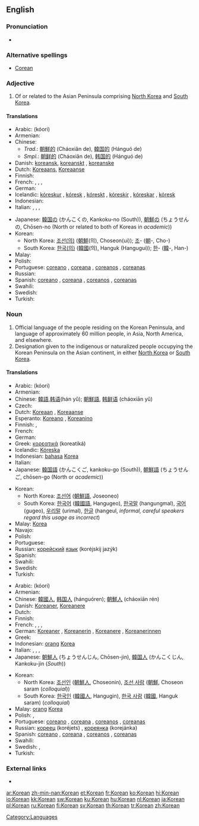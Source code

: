 {{interwiktionary|code=ko}}
{{also|korean|:Category:Korean language}}
==English==
{{wikipedia}}

===Pronunciation===
* {{audio|en-us-Korean.ogg|Audio (US)}}

===Alternative spellings===
* [[Corean]]

===Adjective===
{{en-adj|-}}

# Of or related to the Asian Peninsula comprising [[North Korea]] and [[South Korea]].

====Translations====
{{trans-top|relating to the Korean Peninsula}}
* Arabic: {{Arab|[[كوري]]}} (kóori) {{m}}
* Armenian: {{t|hy|կորեական|tr=koreakan|sc=Armn|xs=Armenian}}
* Chinese:
** ''Trad.'': [[朝鮮]][[的]] (Cháoxiǎn de), [[韓国]][[的]] (Hánguó de)
** ''Smpl.'': [[朝鲜]][[的]] (Cháoxiǎn de), [[韩国]][[的]] (Hánguó de)
* Danish: [[koreansk]], [[koreanskt]] {{n}}, [[koreanske]] {{p}}
* Dutch: [[Koreaans]], [[Koreaanse]]
* Finnish: {{t-|fi|korealainen}}
* French: {{t+|fr|coréen|m}}, {{t+|fr|coréenne|f}}, {{t+|fr|coréens|m|p}}, {{t+|fr|coréennes|f|p}}
* German: {{t+|de|koreanisch}}
* Icelandic: [[kóreskur]] {{m}}, [[kóresk]] {{f}}, [[kóreskt]] {{n}}, [[kóreskir]] {{m|p}}, [[kóreskar]] {{f|p}}, [[kóresk]] {{n|p}}
* Indonesian: {{t+|id|Korea|xs=Indonesian}}
* Italian: {{t+|it|coreano|m}}, {{t+|it|coreana|f}}, {{t+|it|coreani|m}}, {{t+|it|coreane|f|p}}
{{trans-mid}}
* Japanese: [[韓国]][[の]] (かんこくの, Kankoku-no (South)), [[朝鮮]][[の]] (ちょうせんの, Chōsen-no (North or related to both of Koreas in ''academic''))
* Korean:
** North Korea: [[조선]][[의|(의)]] ([[朝鮮]](의), Choseon(ui)); [[조]]- ([[朝]]-, Cho-)
** South Korea: [[한국]][[의|(의)]] ([[韓國]](의), Hanguk (Hangugui)); [[한]]- ([[韓]]-, Han-)
* Malay: {{t-|ms|Korea|xs=Malay}}
* Polish: {{t+|pl|koreański|m}}
* Portuguese: [[coreano]] {{m}}, [[coreana]] {{f}}, [[coreanos]] {{m|p}}, [[coreanas]] {{f|p}}
* Russian: {{t+|ru|корейский|tr=koréjskij|sc=Cyrl}}
* Spanish: [[coreano]] {{m}}, [[coreana]] {{f}}, [[coreanos]] {{m|p}}, [[coreanas]] {{f|p}}
* Swahili: {{t|sw|ya Korea|xs=Swahili}}
* Swedish: {{t+|sv|koreansk}}
* Turkish: {{t+|tr|Kore}}
{{trans-bottom}}

===Noun===
{{en-noun}}

# Official language of the people residing on the Korean Peninsula, and language of approximately 60 million people, in Asia, North America, and elsewhere.
# Designation given to the indigenous or naturalized people occupying the Korean Peninsula on the Asian continent, in either [[North Korea]] or [[South Korea]].

====Translations====
{{trans-top|language}}
* Arabic: {{Arab|[[كوري]]}} (kóori) {{m}}
* Armenian: {{t-|hy|կորեերեն|tr=koreeren|sc=Armn|xs=Armenian}}
* Chinese: [[韓語]],[[韩语]](hán yǔ); [[朝鮮語]], [[韩鲜语]] (cháoxiān yǔ)
* Czech: {{t-|cs|korejština|f}}
* Dutch: [[Koreaan]] {{m}}, [[Koreaanse]] {{f}}
* Esperanto: [[Koreano]] {{m}}, [[Koreanino]] {{f}}
* Finnish: {{t+|fi|korea}}, {{t+|fi|korean kieli}}
* French: {{t+|fr|coréen|m}}
* German: {{t+|de|Koreanisch}}
* Greek: [[κορεατικά]] (koreatiká) {{n|p}}
* Icelandic: [[Kóreska]]
* Indonesian: [[bahasa]] [[Korea]]
* Italian: {{t+|it|coreano}}
* Japanese: [[韓国語]] (かんこくご, kankoku-go (South)), [[朝鮮語]] (ちょうせんご, chōsen-go (North or ''academic''))
{{trans-mid}}
* Korean:
** North Korea: [[조선어]] ([[朝鮮語]], Joseoneo)
** South Korea: [[한국어]] ([[韓國語]], Hangugeo), [[한국말]] (hangungmal), [[국어]] (gugeo), [[우리말]] (urimal), [[한글]] (hangeul, ''informal, careful speakers regard this usage as incorrect'')
* Malay: {{l|ms|bahasa}} [[Korea]]
* Navajo: {{tø|nv|Kolíya bizaad}}
* Polish: {{t+|pl|koreański|m}}
* Portuguese: {{t+|pt|coreano|m}}
* Russian: [[корейский]] [[язык]] (koréjskij jazýk) {{m}}
* Spanish: {{t+|es|coreano}}
* Swahili: {{t|sw|Kikorea|xs=Swahili}}
* Swedish: {{t+|sv|koreanska|c}}
* Turkish: {{t+|tr|Korece}}
{{trans-bottom}}

{{trans-top|person}}
* Arabic: {{Arab|[[كوري]]}} (kóori) {{m}}
* Armenian: {{t|hy|կորեացի|tr=koreac’i|sc=Armn|xs=Armenian}}
* Chinese: [[韓國人]], [[韩国人]] (hánguóren); [[朝鮮人]] (cháoxiān rén)
* Danish: [[Koreaner]], [[Koreanere]] {{p}}
* Dutch: {{t+|nl|Koreaans|n}}
* Finnish: {{t-|fi|korealainen}}
* French: {{t+|fr|Coréen|m}}, {{t+|fr|Coréenne|f}}, {{t+|fr|Coréens|m|p}}, {{t+|fr|Coréennes|f|p}}
* German: [[Koreaner]] {{m}}, [[Koreanerin]] {{f}}, [[Koreanere]] {{m|p}}, [[Koreanerinnen]] {{f|p}}
* Greek: {{t+|el|Κορεάτης|tr=Koreátis|sc=Grek}}
* Indonesian: [[orang]] [[Korea]]
* Italian: {{t+|it|coreano|m}}, {{t+|it|coreana|f}}, {{t+|it|coreani|m|p}}, {{t+|it|coreane|f|p}}
* Japanese: [[朝鮮人]] (ちょうせんじん, Chōsen-jin), [[韓国人]] (かんこくじん, Kankoku-jin (''South''))
{{trans-mid}}
* Korean:
** North Korea: [[조선인]] ([[朝鮮人]], Choseonin), [[조선 사람]] ([[朝鮮]], Choseon saram (''colloquial''))
** South Korea: [[한국인]] ([[韓國人]], Hangugin), [[한국 사람]] ([[韓國]], Hanguk saram) (''colloquial'')
* Malay: [[orang]] [[Korea]]
* Polish: {{t+|pl|Koreańczyk|m}}, {{t+|pl|Koreanka|f}}
* Portuguese: [[coreano]] {{m}}, [[coreana]] {{f}}, [[coreanos]] {{m|p}}, [[coreanas]] {{f|p}}
* Russian: [[кореец]] (koréjets) {{m}}, [[кореянка]] (korejánka) {{f}}
* Spanish: [[coreano]] {{m}}, [[coreana]] {{f}}, [[coreanos]] {{m|p}}, [[coreanas]] {{f|p}}
* Swahili: {{t|sw|wakorea|xs=Swahili}}
* Swedish: {{t+|sv|Korean|m|alt=korean}}, {{t+|sv|koreanska|f}}
* Turkish: {{t+|tr|Koreli}}
{{trans-bottom}}

===External links===
* {{ISO 639|link=Ethnologue|1code=ko|code=kor}}

[[Category:Languages]]

[[ar:Korean]]
[[zh-min-nan:Korean]]
[[et:Korean]]
[[fr:Korean]]
[[ko:Korean]]
[[hi:Korean]]
[[io:Korean]]
[[kk:Korean]]
[[sw:Korean]]
[[ku:Korean]]
[[hu:Korean]]
[[nl:Korean]]
[[ja:Korean]]
[[pl:Korean]]
[[ru:Korean]]
[[fi:Korean]]
[[sv:Korean]]
[[th:Korean]]
[[tr:Korean]]
[[zh:Korean]]